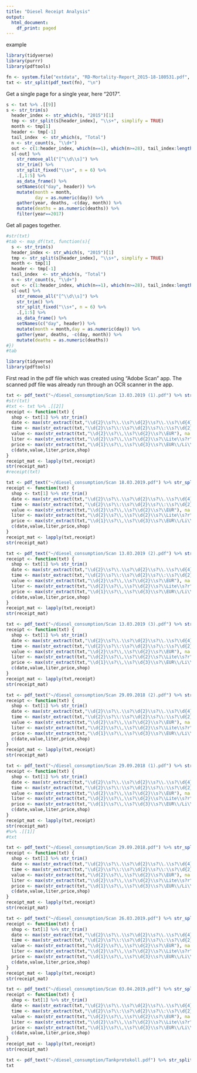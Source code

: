 ```yaml
---
title: "Diesel Receipt Analysis"
output:
  html_document:
    df_print: paged
---
```


example
```r
library(tidyverse)
library(purrr)
library(pdftools)
```

```r
fn <- system.file("extdata", "RD-Mortality-Report_2015-18-180531.pdf", package="dslabs")
txt <- str_split(pdf_text(fn), "\n")
```

Get a single page for a single year, here "2017".
```r
s <- txt %>% .[[9]]
s <- str_trim(s)
  header_index <- str_which(s, "2015")[1]
  tmp <- str_split(s[header_index], "\\s+", simplify = TRUE)
  month <- tmp[1]
  header <- tmp[-1]
  tail_index  <- str_which(s, "Total")
  n <- str_count(s, "\\d+")
  out <- c(1:header_index, which(n==1), which(n>=28), tail_index:length(s))
  s[-out] %>%
    str_remove_all("[^\\d\\s]") %>%
    str_trim() %>%
    str_split_fixed("\\s+", n = 6) %>%
    .[,1:5] %>%
    as_data_frame() %>% 
    setNames(c("day", header)) %>%
    mutate(month = month,
           day = as.numeric(day)) %>%
    gather(year, deaths, -c(day, month)) %>%
    mutate(deaths = as.numeric(deaths)) %>% 
    filter(year==2017)
```

Get all pages together.
```r
#str(txt)
#tab <- map_df(txt, function(s){
  s <- str_trim(s)
  header_index <- str_which(s, "2015")[1]
  tmp <- str_split(s[header_index], "\\s+", simplify = TRUE)
  month <- tmp[1]
  header <- tmp[-1]
  tail_index  <- str_which(s, "Total")
  n <- str_count(s, "\\d+")
  out <- c(1:header_index, which(n==1), which(n>=28), tail_index:length(s))
  s[-out] %>%
    str_remove_all("[^\\d\\s]") %>%
    str_trim() %>%
    str_split_fixed("\\s+", n = 6) %>%
    .[,1:5] %>%
    as_data_frame() %>% 
    setNames(c("day", header)) %>%
    mutate(month = month,day = as.numeric(day)) %>%
    gather(year, deaths, -c(day, month)) %>%
    mutate(deaths = as.numeric(deaths))
#})
#tab
```



```r
library(tidyverse)
library(pdftools)
```

First read in the pdf file which was created using "Adobe Scan" app.
The scanned pdf file was already run through an OCR scanner in the app.

```r
txt <- pdf_text("~/diesel_consumption/Scan 13.03.2019 (1).pdf") %>% str_split("\n") 
#str(txt)
#txt <- txt %>% .[[2]]
receipt <- function(txt) {
  shop <- txt[1] %>% str_trim()
  date <- max(str_extract(txt,"\\d{2}\\s?\\.\\s?\\d{2}\\s?\\.\\s?\\d{4}"), na.rm=TRUE)
  time <- max(str_extract(txt,"\\d{2}\\s?\\:\\s?\\d{2}\\s?\\:\\s?\\d{2}"), na.rm=TRUE)
  value <- max(str_extract(txt,"\\d{2}\\s?\\,\\s?\\d{2}\\s?\\EUR"), na.rm=TRUE)
  liter <- max(str_extract(txt,"\\d{2}\\s?\\,\\s?\\d{2}\\s?\\Lite\\s?r"), na.rm=TRUE)
  price <- max(str_extract(txt,"\\d{1}\\s?\\,\\s?\\d{3}\\s?\\EUR\\/Li\\s?ter"), na.rm=TRUE)  
  c(date,value,liter,price,shop)
}
receipt_mat <- lapply(txt,receipt)
str(receipt_mat)
#receipt(txt)
```

```r
txt <- pdf_text("~/diesel_consumption/Scan 18.03.2019.pdf") %>% str_split("\n") #%>% .[[1]]
receipt <- function(txt) {
  shop <- txt[1] %>% str_trim()
  date <- max(str_extract(txt,"\\d{2}\\s?\\.\\s?\\d{2}\\s?\\.\\s?\\d{4}"), na.rm=TRUE)
  time <- max(str_extract(txt,"\\d{2}\\s?\\:\\s?\\d{2}\\s?\\:\\s?\\d{2}"), na.rm=TRUE)
  value <- max(str_extract(txt,"\\d{2}\\s?\\,\\s?\\d{2}\\s?\\EUR"), na.rm=TRUE)
  liter <- max(str_extract(txt,"\\d{2}\\s?\\,\\s?\\d{2}\\s?\\Lite\\s?r"), na.rm=TRUE)
  price <- max(str_extract(txt,"\\d{1}\\s?\\,\\s?\\d{3}\\s?\\EUR\\/Li\\s?ter"), na.rm=TRUE)  
  c(date,value,liter,price,shop)
}
receipt_mat <- lapply(txt,receipt)
str(receipt_mat)
```

```r
txt <- pdf_text("~/diesel_consumption/Scan 13.03.2019 (2).pdf") %>% str_split("\n")# %>% .[[1]]
receipt <- function(txt) {
  shop <- txt[1] %>% str_trim()
  date <- max(str_extract(txt,"\\d{2}\\s?\\.\\s?\\d{2}\\s?\\.\\s?\\d{4}"), na.rm=TRUE)
  time <- max(str_extract(txt,"\\d{2}\\s?\\:\\s?\\d{2}\\s?\\:\\s?\\d{2}"), na.rm=TRUE)
  value <- max(str_extract(txt,"\\d{2}\\s?\\,\\s?\\d{2}\\s?\\EUR"), na.rm=TRUE)
  liter <- max(str_extract(txt,"\\d{2}\\s?\\,\\s?\\d{2}\\s?\\Lite\\s?r"), na.rm=TRUE)
  price <- max(str_extract(txt,"\\d{1}\\s?\\,\\s?\\d{3}\\s?\\EUR\\/Li\\s?ter"), na.rm=TRUE)  
  c(date,value,liter,price,shop)
}
receipt_mat <- lapply(txt,receipt)
str(receipt_mat)
```


```r
txt <- pdf_text("~/diesel_consumption/Scan 13.03.2019 (3).pdf") %>% str_split("\n") 
receipt <- function(txt) {
  shop <- txt[1] %>% str_trim()
  date <- max(str_extract(txt,"\\d{2}\\s?\\.\\s?\\d{2}\\s?\\.\\s?\\d{4}"), na.rm=TRUE)
  time <- max(str_extract(txt,"\\d{2}\\s?\\:\\s?\\d{2}\\s?\\:\\s?\\d{2}"), na.rm=TRUE)
  value <- max(str_extract(txt,"\\d{2}\\s?\\,\\s?\\d{2}\\s?\\EUR"), na.rm=TRUE)
  liter <- max(str_extract(txt,"\\d{2}\\s?\\,\\s?\\d{2}\\s?\\Lite\\s?r"), na.rm=TRUE)
  price <- max(str_extract(txt,"\\d{1}\\s?\\,\\s?\\d{3}\\s?\\EUR\\/Li\\s?ter"), na.rm=TRUE)  
  c(date,value,liter,price,shop)
}
receipt_mat <- lapply(txt,receipt)
str(receipt_mat)
```

```r
txt <- pdf_text("~/diesel_consumption/Scan 29.09.2018 (2).pdf") %>% str_split("\n") 
receipt <- function(txt) {
  shop <- txt[1] %>% str_trim()
  date <- max(str_extract(txt,"\\d{2}\\s?\\.\\s?\\d{2}\\s?\\.\\s?\\d{4}"), na.rm=TRUE)
  time <- max(str_extract(txt,"\\d{2}\\s?\\:\\s?\\d{2}\\s?\\:\\s?\\d{2}"), na.rm=TRUE)
  value <- max(str_extract(txt,"\\d{2}\\s?\\,\\s?\\d{2}\\s?\\EUR"), na.rm=TRUE)
  liter <- max(str_extract(txt,"\\d{2}\\s?\\,\\s?\\d{2}\\s?\\Lite\\s?r"), na.rm=TRUE)
  price <- max(str_extract(txt,"\\d{1}\\s?\\,\\s?\\d{3}\\s?\\EUR\\/Li\\s?ter"), na.rm=TRUE)  
  c(date,value,liter,price,shop)
}
receipt_mat <- lapply(txt,receipt)
str(receipt_mat)
```

```r
txt <- pdf_text("~/diesel_consumption/Scan 29.09.2018 (1).pdf") %>% str_split("\n") 
receipt <- function(txt) {
  shop <- txt[1] %>% str_trim()
  date <- max(str_extract(txt,"\\d{2}\\s?\\.\\s?\\d{2}\\s?\\.\\s?\\d{4}"), na.rm=TRUE)
  time <- max(str_extract(txt,"\\d{2}\\s?\\:\\s?\\d{2}\\s?\\:\\s?\\d{2}"), na.rm=TRUE)
  value <- max(str_extract(txt,"\\d{2}\\s?\\,\\s?\\d{2}\\s?\\EUR"), na.rm=TRUE)
  liter <- max(str_extract(txt,"\\d{2}\\s?\\,\\s?\\d{2}\\s?\\Lite\\s?r"), na.rm=TRUE)
  price <- max(str_extract(txt,"\\d{1}\\s?\\,\\s?\\d{3}\\s?\\EUR\\/Li\\s?ter"), na.rm=TRUE)  
  c(date,value,liter,price,shop)
}
receipt_mat <- lapply(txt,receipt)
str(receipt_mat)
#%>% .[[1]]
#txt 
```

```r
txt <- pdf_text("~/diesel_consumption/Scan 29.09.2018.pdf") %>% str_split("\n") 
receipt <- function(txt) {
  shop <- txt[1] %>% str_trim()
  date <- max(str_extract(txt,"\\d{2}\\s?\\.\\s?\\d{2}\\s?\\.\\s?\\d{4}"), na.rm=TRUE)
  time <- max(str_extract(txt,"\\d{2}\\s?\\:\\s?\\d{2}\\s?\\:\\s?\\d{2}"), na.rm=TRUE)
  value <- max(str_extract(txt,"\\d{2}\\s?\\,\\s?\\d{2}\\s?\\EUR"), na.rm=TRUE)
  liter <- max(str_extract(txt,"\\d{2}\\s?\\,\\s?\\d{2}\\s?\\Lite\\s?r"), na.rm=TRUE)
  price <- max(str_extract(txt,"\\d{1}\\s?\\,\\s?\\d{3}\\s?\\EUR\\/Li\\s?ter"), na.rm=TRUE)  
  c(date,value,liter,price,shop)
}
receipt_mat <- lapply(txt,receipt)
str(receipt_mat)
```


```r
txt <- pdf_text("~/diesel_consumption/Scan 26.03.2019.pdf") %>% str_split("\n") 
receipt <- function(txt) {
  shop <- txt[1] %>% str_trim()
  date <- max(str_extract(txt,"\\d{2}\\s?\\.\\s?\\d{2}\\s?\\.\\s?\\d{4}"), na.rm=TRUE)
  time <- max(str_extract(txt,"\\d{2}\\s?\\:\\s?\\d{2}\\s?\\:\\s?\\d{2}"), na.rm=TRUE)
  value <- max(str_extract(txt,"\\d{2}\\s?\\,\\s?\\d{2}\\s?\\EUR"), na.rm=TRUE)
  liter <- max(str_extract(txt,"\\d{2}\\s?\\,\\s?\\d{2}\\s?\\Lite\\s?r"), na.rm=TRUE)
  price <- max(str_extract(txt,"\\d{1}\\s?\\,\\s?\\d{3}\\s?\\EUR\\/Li\\s?ter"), na.rm=TRUE)  
  c(date,value,liter,price,shop)
}
receipt_mat <- lapply(txt,receipt)
str(receipt_mat)
```

```r
txt <- pdf_text("~/diesel_consumption/Scan 03.04.2019.pdf") %>% str_split("\n") 
receipt <- function(txt) {
  shop <- txt[1] %>% str_trim()
  date <- max(str_extract(txt,"\\d{2}\\s?\\.\\s?\\d{2}\\s?\\.\\s?\\d{4}"), na.rm=TRUE)
  time <- max(str_extract(txt,"\\d{2}\\s?\\:\\s?\\d{2}\\s?\\:\\s?\\d{2}"), na.rm=TRUE)
  value <- max(str_extract(txt,"\\d{2}\\s?\\,\\s?\\d{2}\\s?\\EUR"), na.rm=TRUE)
  liter <- max(str_extract(txt,"\\d{2}\\s?\\,\\s?\\d{2}\\s?\\Lite\\s?r"), na.rm=TRUE)
  price <- max(str_extract(txt,"\\d{1}\\s?\\,\\s?\\d{3}\\s?\\EUR\\/Li\\s?ter"), na.rm=TRUE)  
  c(date,value,liter,price,shop)
}
receipt_mat <- lapply(txt,receipt)
str(receipt_mat)
```

```r
txt <- pdf_text("~/diesel_consumption/Tankprotokoll.pdf") %>% str_split("\n") %>% .[[1]]
txt 
```